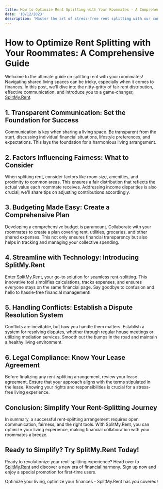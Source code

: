 ---
title: How to Optimize Rent Splitting with Your Roommates - A Comprehensive Guide
date: '10/12/2023'
description: 'Master the art of stress-free rent splitting with our comprehensive guide. Learn transparent communication, fair budgeting, and discover the convenience of SplitMy.Rent. Optimize your shared living experience today! 💼💡 #RentWisely #SplitMyRent'
---

# How to Optimize Rent Splitting with Your Roommates: A Comprehensive Guide

Welcome to the ultimate guide on splitting rent with your roommates! Navigating shared living spaces can be tricky, especially when it comes to finances. In this post, we'll dive into the nitty-gritty of fair rent distribution, effective communication, and introduce you to a game-changer, [SplitMy.Rent](https://www.splitmy.rent).

## 1. Transparent Communication: Set the Foundation for Success

Communication is key when sharing a living space. Be transparent from the start, discussing individual financial situations, lifestyle preferences, and expectations. This lays the foundation for a harmonious living arrangement.

## 2. Factors Influencing Fairness: What to Consider

When splitting rent, consider factors like room size, amenities, and proximity to common areas. This ensures a fair distribution that reflects the actual value each roommate receives. Addressing income disparities is also crucial; we'll share tips on adjusting contributions accordingly.

## 3. Budgeting Made Easy: Create a Comprehensive Plan

Developing a comprehensive budget is paramount. Collaborate with your roommates to create a plan covering rent, utilities, groceries, and other shared expenses. This not only ensures financial transparency but also helps in tracking and managing your collective spending.

## 4. Streamline with Technology: Introducing SplitMy.Rent

Enter SplitMy.Rent, your go-to solution for seamless rent-splitting. This innovative tool simplifies calculations, tracks expenses, and ensures everyone stays on the same financial page. Say goodbye to confusion and hello to hassle-free financial management!
<NavigateToAppButton text="Try SplitMy.Rent for free!" />

## 5. Handling Conflicts: Establish a Dispute Resolution System

Conflicts are inevitable, but how you handle them matters. Establish a system for resolving disputes, whether through regular house meetings or utilizing mediation services. Smooth out the bumps in the road and maintain a healthy living environment.

## 6. Legal Compliance: Know Your Lease Agreement

Before finalizing any rent-splitting arrangement, review your lease agreement. Ensure that your approach aligns with the terms stipulated in the lease. Knowing your rights and responsibilities is crucial for a stress-free living experience.

## Conclusion: Simplify Your Rent-Splitting Journey

In summary, a successful rent-splitting arrangement requires open communication, fairness, and the right tools. With SplitMy.Rent, you can optimize your living experience, making financial collaboration with your roommates a breeze.

## Ready to Simplify? Try SplitMy.Rent Today!

Ready to revolutionize your rent-splitting experience? Head over to [SplitMy.Rent](https://www.splitmy.rent) and discover a new era of financial harmony. Sign up now and enjoy a special promotion for first-time users.

Optimize your living, optimize your finances - SplitMy.Rent has you covered!
<NavigateToAppButton text="Try SplitMy.Rent for free!" />
